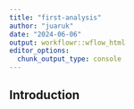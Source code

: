 ```yaml
---
title: "first-analysis"
author: "juaruk"
date: "2024-06-06"
output: workflowr::wflow_html
editor_options:
  chunk_output_type: console
---
```


## Introduction

```r

```

